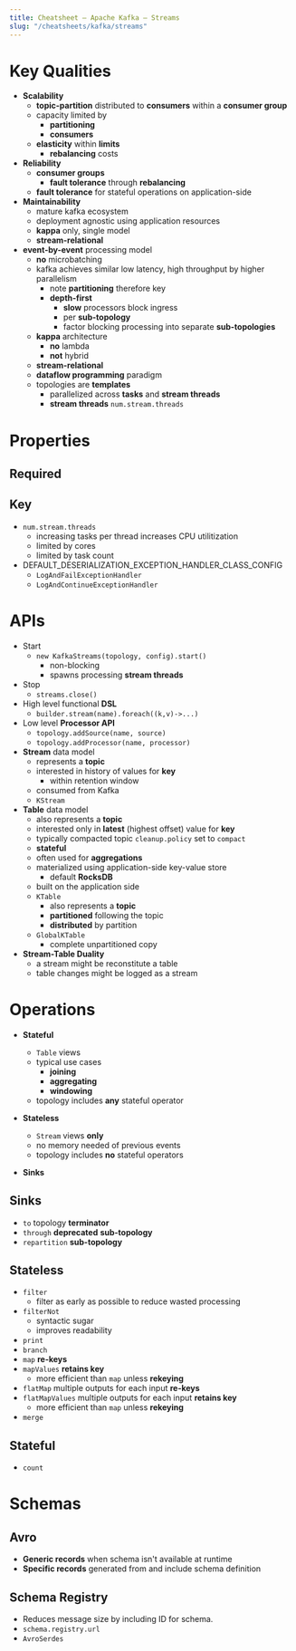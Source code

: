 ```yaml
---
title: Cheatsheet – Apache Kafka – Streams
slug: "/cheatsheets/kafka/streams"
---
```


# Key Qualities

 * **Scalability**
    * **topic-partition** distributed to **consumers** within a **consumer group**
    * capacity limited by
        * **partitioning**
        * **consumers**
    * **elasticity** within **limits**
        * **rebalancing** costs
 * **Reliability**
    * **consumer groups**
        * **fault tolerance** through **rebalancing**
    * **fault tolerance** for stateful operations on application-side
 * **Maintainability**
    * mature kafka ecosystem
    * deployment agnostic using application resources
    * **kappa** only, single model
    * **stream-relational**
 * **event-by-event** processing model
    * **no** microbatching
    * kafka achieves similar low latency, high throughput by higher parallelism
        * note **partitioning** therefore key
        * **depth-first**
            * **slow** processors block ingress
            * per **sub-topology**
            * factor blocking processing into separate **sub-topologies**
    * **kappa** architecture
        * **no** lambda
        * **not** hybrid
    * **stream-relational**
    * **dataflow programming** paradigm
    * topologies are **templates**
        * parallelized across **tasks** and **stream threads**
        * **stream threads** ```num.stream.threads```



# Properties

## Required

## Key
 * ```num.stream.threads```
    * increasing tasks per thread increases CPU utilitization
    * limited by cores
    * limited by task count
 * DEFAULT_DESERIALIZATION_EXCEPTION_HANDLER_CLASS_CONFIG
    * ```LogAndFailExceptionHandler```
    * ```LogAndContinueExceptionHandler```

# APIs
 * Start
    * ```new KafkaStreams(topology, config).start()```
        * non-blocking
        * spawns processing **stream threads**
 * Stop
    * ```streams.close()```
 * High level functional **DSL**
    * ```builder.stream(name).foreach((k,v)->...)```
 * Low level **Processor API**
    * ```topology.addSource(name, source)```
    * ```topology.addProcessor(name, processor)```
 * **Stream** data model
    * represents a **topic**
    * interested in history of values for **key**
        * within retention window
    * consumed from Kafka
    * ```KStream```
 * **Table** data model
    * also represents a **topic**
    * interested only in **latest** (highest offset) value for **key**
    * typically compacted topic ```cleanup.policy``` set to ```compact```
    * **stateful**
    * often used for **aggregations**
    * materialized using application-side key-value store
        * default **RocksDB**
    * built on the application side
    * ```KTable```
        * also represents a **topic**
        * **partitioned** following the topic
        * **distributed** by partition
    * ```GlobalKTable```
        * complete unpartitioned copy
 * **Stream-Table Duality**
    * a stream might be reconstitute a table
    * table changes might be logged as a stream

# Operations
 * **Stateful**
    * ```Table``` views
    * typical use cases
        * **joining**
        * **aggregating**
        * **windowing**
    * topology includes **any** stateful operator

 * **Stateless**
    * ```Stream``` views **only**
    * no memory needed of previous events
    * topology includes **no** stateful operators

 * **Sinks**

## Sinks ###
 * ```to``` topology **terminator**
 * ```through``` **deprecated** **sub-topology**
 * ```repartition``` **sub-topology**

## Stateless
 * ```filter```
    * filter as early as possible to reduce wasted processing
 * ```filterNot```
    * syntactic sugar
    * improves readability
 * ```print```
 * ```branch```
 * ```map``` **re-keys**
 * ```mapValues``` **retains key**
    * more efficient than ```map``` unless **rekeying**
 * ```flatMap``` multiple outputs for each input **re-keys**
 * ```flatMapValues``` multiple outputs for each input **retains key**
    * more efficient than ```map``` unless **rekeying**
 * ```merge```

## Stateful
 * ```count```

# Schemas

## Avro
 * **Generic records** when schema isn't available at runtime
 * **Specific records** generated from and include schema definition

## Schema Registry
 * Reduces message size by including ID for schema.
 * ```schema.registry.url```
 * ```AvroSerdes```